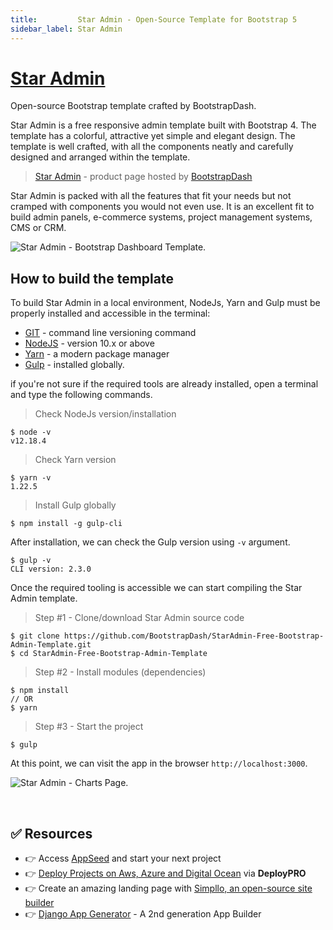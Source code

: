 ```yaml
---
title:         Star Admin - Open-Source Template for Bootstrap 5
sidebar_label: Star Admin
---
```


# [Star Admin](https://www.bootstrapdash.com/product/star-admin-free?ref=23)

<SubHeading>Open-source Bootstrap template crafted by BootstrapDash.</SubHeading>

Star Admin is a free responsive admin template built with Bootstrap 4. The template has a colorful, attractive yet simple and elegant design. The template is well crafted, with all the components neatly and carefully designed and arranged within the template.

> [Star Admin](https://www.bootstrapdash.com/product/star-admin-free?ref=23) - product page hosted by [BootstrapDash](../partners/bootstrapdash.mdx)

Star Admin is packed with all the features that fit your needs but not cramped with components you would not even use. It is an excellent fit to build admin panels, e-commerce systems, project management systems, CMS or CRM.

![Star Admin - Bootstrap Dashboard Template.](../../../static/assets/docs-star-admin-screen.jpg)

## How to build the template

To build Star Admin in a local environment, NodeJs, Yarn and Gulp must be properly installed and accessible in the terminal:

- [GIT](https://git-scm.com/) - command line versioning command
- [NodeJS](https://nodejs.org/en/) - version 10.x or above
- [Yarn](https://yarnpkg.com/) - a modern package manager
- [Gulp](https://gulpjs.com/) - installed globally.

if you're not sure if the required tools are already installed, open a terminal and type the following commands.

> Check NodeJs version/installation

```
$ node -v
v12.18.4
```

> Check Yarn version

```
$ yarn -v
1.22.5
```

> Install Gulp globally

```
$ npm install -g gulp-cli
```

After installation, we can check the Gulp version using `-v` argument.

```
$ gulp -v
CLI version: 2.3.0
```

Once the required tooling is accessible we can start compiling the Star Admin template.

> Step #1 - Clone/download Star Admin source code

```
$ git clone https://github.com/BootstrapDash/StarAdmin-Free-Bootstrap-Admin-Template.git
$ cd StarAdmin-Free-Bootstrap-Admin-Template
```

> Step #2 - Install modules (dependencies)

```
$ npm install
// OR
$ yarn
```

> Step #3 - Start the project

```
$ gulp
```

At this point, we can visit the app in the browser `http://localhost:3000`.

![Star Admin - Charts Page.](../../../static/assets/docs-star-admin-charts.jpg)

<br />

## ✅ Resources 

- 👉 Access [AppSeed](https://appseed.us/) and start your next project
- 👉 [Deploy Projects on Aws, Azure and Digital Ocean](https://www.docs.deploypro.dev/) via **DeployPRO**
- 👉 Create an amazing landing page with [Simpllo, an open-source site builder](https://www.simpllo.com/)
- 👉 [Django App Generator](https://app-generator.dev/django/) - A 2nd generation App Builder
